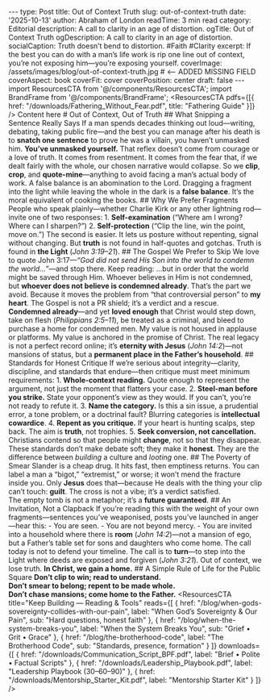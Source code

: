 ﻿--- type: Post title: Out of Context Truth slug: out-of-context-truth date: '2025-10-13' author: Abraham of London readTime: 3 min read category: Editorial description: A call to clarity in an age of distortion. ogTitle: Out of Context Truth ogDescription: A call to clarity in an age of distortion. socialCaption: Truth doesn’t bend to distortion. #Faith #Clarity excerpt: If the best you can do with a man’s life work is rip one line out of context, you’re not exposing him—you’re exposing yourself. coverImage: /assets/images/blog/out-of-context-truth.jpg # <-- ADDED MISSING FIELD coverAspect: book coverFit: cover coverPosition: center draft: false --- import ResourcesCTA from '@/components/ResourcesCTA'; import BrandFrame from '@/components/BrandFrame'; <ResourcesCTA pdfs={[{ href: "/downloads/Fathering_Without_Fear.pdf", title: "Fathering Guide" }]} /> <BrandFrame title="Legacy Tips" subtitle="Key Advice"> Content here </BrandFrame> # Out of Context, Out of Truth ## What Snipping a Sentence Really Says If a man spends decades thinking out loud—writing, debating, taking public fire—and the best you can manage after his death is to **snatch one sentence** to prove he was a villain, you haven’t unmasked him. **You’ve unmasked yourself.** That reflex doesn’t come from courage or a love of truth. It comes from resentment. It comes from the fear that, if we dealt fairly with the whole, our chosen narrative would collapse. So we **clip**, **crop**, and **quote-mine**—anything to avoid facing a man’s actual body of work. <Verse cite="Proverbs 11:1"> A false balance is an abomination to the Lord. </Verse> Dragging a fragment into the light while leaving the whole in the dark is a **false balance**. It’s the moral equivalent of cooking the books. <Rule /> ## Why We Prefer Fragments People who speak plainly—whether Charlie Kirk or any other lightning rod—invite one of two responses: 1. **Self-examination** (“Where am I wrong? Where can I sharpen?”) 2. **Self-protection** (“Clip the line, win the point, move on.”) The second is easier. It lets us posture without repenting, signal without changing. But **truth** is not found in half-quotes and gotchas. Truth is found in **the Light** (*John 3:19–21*). <Rule /> ## The Gospel We Prefer to Skip We love to quote John 3:17—*“God did not send His Son into the world to condemn the world…”*—and stop there. Keep reading: <Verse cite="John 3:17–18"> …but in order that the world might be saved through Him. Whoever believes in Him is not condemned, but **whoever does not believe is condemned already**. </Verse> That’s the part we avoid. Because it moves the problem from “that controversial person” to **my heart**. The Gospel is not a PR shield; it’s a verdict and a rescue. **Condemned already**—and yet **loved enough** that Christ would step down, take on flesh (*Philippians 2:5–11*), be treated as a criminal, and bleed to purchase a home for condemned men. My value is not housed in applause or platforms. My value is anchored in the promise of Christ. The real legacy is not a perfect record online; it’s **eternity with Jesus** (*John 14:2*)—not mansions of status, but a **permanent place in the Father’s household**. <Rule /> ## Standards for Honest Critique If we’re serious about integrity—clarity, discipline, and standards that endure—then critique must meet minimum requirements: 1. **Whole-context reading.** Quote enough to represent the argument, not just the moment that flatters your case. 2. **Steel-man before you strike.** State your opponent’s view as they would. If you can’t, you’re not ready to refute it. 3. **Name the category.** Is this a sin issue, a prudential error, a tone problem, or a doctrinal fault? Blurring categories is **intellectual cowardice**. 4. **Repent as you critique.** If your heart is hunting scalps, step back. The aim is **truth**, not trophies. 5. **Seek conversion, not cancellation.** Christians contend so that people might **change**, not so that they disappear. These standards don’t make debate soft; they make it **honest**. They are the difference between *building* a culture and *looting* one. <Rule /> ## The Poverty of Smear Slander is a cheap drug. It hits fast, then emptiness returns. You can label a man a “bigot,” “extremist,” or worse; it won’t mend the fracture inside you. Only **Jesus** does that—because He deals with the thing your clip can’t touch: **guilt**. <PullLine> The cross is not a vibe; it’s a verdict satisfied.<br /> The empty tomb is not a metaphor; it’s a **future guaranteed**. </PullLine> <Rule /> ## An Invitation, Not a Clapback If you’re reading this with the weight of your own fragments—sentences you’ve weaponised, posts you’ve launched in anger—hear this: - You are seen. - You are not beyond mercy. - You are invited into a household where there is **room** (*John 14:2*)—not a mansion of ego, but a Father’s table set for sons and daughters who come home. The call today is not to defend your timeline. The call is to **turn**—to step into the Light where deeds are exposed and forgiven (*John 3:21*). Out of context, we lose truth. **In Christ, we gain a home.** <Rule /> ## A Simple Rule of Life for the Public Square <PullLine subtle> **Don’t clip to win; read to understand.**<br /> **Don’t smear to belong; repent to be made whole.**<br /> **Don’t chase mansions; come home to the Father.** </PullLine> <ResourcesCTA title="Keep Building — Reading & Tools" reads={[ { href: "/blog/when-gods-sovereignty-collides-with-our-pain", label: "When God’s Sovereignty & Our Pain", sub: "Hard questions, honest faith" }, { href: "/blog/when-the-system-breaks-you", label: "When the System Breaks You", sub: "Grief • Grit • Grace" }, { href: "/blog/the-brotherhood-code", label: "The Brotherhood Code", sub: "Standards, presence, formation" } ]} downloads={[ { href: "/downloads/Communication_Script_BPF.pdf", label: "Brief • Polite • Factual Scripts" }, { href: "/downloads/Leadership_Playbook.pdf", label: "Leadership Playbook (30–60–90)" }, { href: "/downloads/Mentorship_Starter_Kit.pdf", label: "Mentorship Starter Kit" } ]} />

